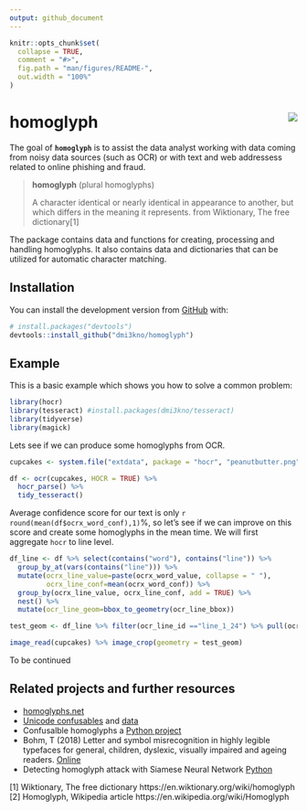 ```yaml
---
output: github_document
---
```


<!-- README.md is generated from README.Rmd. Please edit that file -->

```r
knitr::opts_chunk$set(
  collapse = TRUE,
  comment = "#>",
  fig.path = "man/figures/README-",
  out.width = "100%"
)
```
# homoglyph   <img src="man/figures/logo.png" align="right" />

The goal of **`homoglyph`** is to assist the data analyst working with data coming from noisy data sources (such as OCR) or with text and web addressess related to online phishing and fraud.

> **homoglyph** (plural homoglyphs)
>
>A character identical or nearly identical in appearance to another, but which differs in the meaning it represents. from Wiktionary, The free dictionary[1]

The package contains data and functions for creating, processing and handling homoglyphs. It also contains data and dictionaries that can be utilized for automatic character matching.

## Installation

You can install the development version from [GitHub](https://github.com/) with:

``` r
# install.packages("devtools")
devtools::install_github("dmi3kno/homoglyph")
```
## Example

This is a basic example which shows you how to solve a common problem:

```r
library(hocr)
library(tesseract) #install.packages(dmi3kno/tesseract)
library(tidyverse)
library(magick)
```

Lets see if we can produce some homoglyphs from OCR.

```r
cupcakes <- system.file("extdata", package = "hocr", "peanutbutter.png")

df <- ocr(cupcakes, HOCR = TRUE) %>% 
  hocr_parse() %>% 
  tidy_tesseract()

```

Average confidence score for our text is only `r round(mean(df$ocrx_word_conf),1)`%, so let's see if we can improve on this score and create some homoglyphs in the mean time. We will first aggregate `hocr` to line level.

```r
df_line <- df %>% select(contains("word"), contains("line")) %>% 
  group_by_at(vars(contains("line"))) %>% 
  mutate(ocrx_line_value=paste(ocrx_word_value, collapse = " "),
         ocrx_line_conf=mean(ocrx_word_conf)) %>%
  group_by(ocrx_line_value, ocrx_line_conf, add = TRUE) %>% 
  nest() %>%
  mutate(ocr_line_geom=bbox_to_geometry(ocr_line_bbox))

test_geom <- df_line %>% filter(ocr_line_id =="line_1_24") %>% pull(ocr_line_geom)

image_read(cupcakes) %>% image_crop(geometry = test_geom)
```
To be continued


## Related projects and further resources

 - [homoglyphs.net](http://homoglyphs.net/)
 - [Unicode confusables](https://unicode.org/cldr/utility/confusables.jsp?a=microsoft&r=None) and [data](http://www.unicode.org/Public/security/latest/confusables.txt)
 - Confusalble homoglyphs a [Python project](https://github.com/vhf/confusable_homoglyphs)
 - Bohm, T (2018) Letter and symbol misrecognition in highly legible typefaces for general, children, dyslexic, visually impaired and ageing readers. [Online](https://typography.guru/journal/letters-symbols-misrecognition/)
 - Detecting homoglyph attack with Siamese Neural Network [Python](https://github.com/endgameinc/homoglyph)


[1] Wiktionary, The free dictionary https://en.wiktionary.org/wiki/homoglyph
[2] Homoglyph, Wikipedia article https://en.wikipedia.org/wiki/Homoglyph
